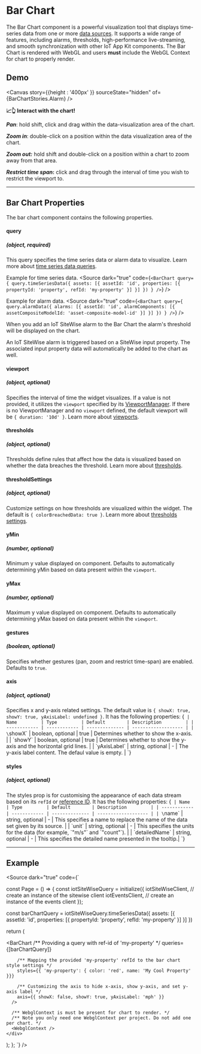 
<Meta of={BarChartStories} />

# Bar Chart

The Bar Chart component is a powerful visualization tool that displays time-series data from one or more [data sources](/iot-app-kit/?path=/docs/core-datasources--docs). It supports a wide range of features, including alarms, thresholds, high-performance live-streaming, and smooth synchronization with other IoT App Kit components.
The Bar Chart is rendered with WebGL and users **must** include the WebGL Context for chart to properly render.

## Demo

<Canvas  story={{height : '400px' }}  sourceState="hidden" of={BarChartStories.Alarm} />

**📈👆 Interact with the chart!**

**_Pan_**: hold shift, click and drag within the data-visualization area of the chart.

**_Zoom in_**: double-click on a position within the data visualization area of the chart.

**_Zoom out:_** hold shift and double-click on a position within a chart to zoom away from that area.

**_Restrict time span_:** click and drag through the interval of time you wish to restrict the viewport to.

---

## Bar Chart Properties

The bar chart component contains the following properties.

#### query
##### (object, required)
This query specifies the time series data or alarm data to visualize. Learn more about [time series data queries](/docs/core-time-series-data--docs).

Example for time series data.
<Source dark="true" code={`
<BarChart
  query={
    query.timeSeriesData({
      assets: [{
        assetId: 'id',
        properties: [{ propertyId: 'property', refId: 'my-property' }]
      }]
    })
 }
/>
`} />

Example for alarm data.
<Source dark="true" code={`
<BarChart
  query={
    query.alarmData({
      alarms: [{
        assetId: 'id',
        alarmComponents: [{ assetCompositeModelId: 'asset-composite-model-id' }]
      }]
    })
 }
/>
`} />

When you add an IoT SiteWise alarm to the Bar Chart the alarm's threshold will be displayed on the chart.

An IoT SiteWise alarm is triggered based on a SiteWise input property. The associated input property data will automatically be added to the chart as well.

#### viewport
##### (object, optional)

Specifies the interval of time the widget visualizes. If a value is not provided, it utilizes the `viewport` specified by its [ViewportManager](/iot-app-kit/?path=/docs/components-viewportmanager--docs). 
If there is no ViewportManager and no `viewport` defined, the default viewport will be `{ duration: '10d' }`. 
Learn more about [viewports](/docs/core-viewport--docs).

#### thresholds
##### (object, optional)

Thresholds define rules that affect how the data is visualized based on whether the data breaches the threshold. Learn more about [thresholds](/docs/core-thresholds--docs#thresholds).

#### thresholdSettings
##### (object, optional)

Customize settings on how thresholds are visualized within the widget. The default is `{ colorBreachedData: true }`. Learn more about [thresholds settings](/docs/core-thresholds--docs#thresholdsettings).

#### yMin
##### (number, optional)

Minimum y value displayed on component. Defaults to automatically determining yMin based on data present within the `viewport`.

#### yMax
##### (number, optional)

Maximum y value displayed on component. Defaults to automatically determining yMax based on data present within the `viewport`.

#### gestures
##### (boolean, optional)

Specifies whether gestures (pan, zoom and restrict time-span) are enabled. Defaults to `true`.

#### axis
##### (object, optional)

Specifies x and y-axis related settings. The default value is `{ showX: true, showY: true, yAxisLabel: undefined }`. 
It has the following properties:
<Markdown>
{`
| Name         | Type         | Default        | Description         |
| ------------ | ------------ | -------------- | ------------------- |
| \`showX\` | boolean, optional | true | Determines whether to show the x-axis. |
| \`showY\` | boolean, optional | true | Determines whether to show the y-axis and the horizontal grid lines. |
| \`yAxisLabel\` | string, optional | - | The y-axis label content. The defaul value is empty. |
`}
</Markdown>

#### styles
##### (object, optional)

The styles prop is for customising the appearance of each data stream based on its `refId` or [reference ID](/docs/core-styles--docs). 
It has the following properties:
<Markdown>
{`
| Name         | Type         | Default        | Description         |
| ------------ | ------------ | -------------- | ------------------- |
| \`name\` | string, optional | - | This specifies a name to replace the name of the data set given by its source. |
| \`unit\` | string, optional | - | This specifies the units for the data (for example, \`"m/s"\` and \`"count"\`). |
| \`detailedName\` | string, optional | - | This specifies the detailed name presented in the tooltip.|
`}
</Markdown>
  
---

## Example 

<Source dark="true" code={`


const Page = () => {
  const iotSiteWiseQuery = initialize({
    iotSiteWiseClient, // create an instance of the sitewise client
    iotEventsClient, // create an instance of the events client
  });

  const barChartQuery = iotSiteWiseQuery.timeSeriesData({ 
    assets: [{
      assetId: 'id', 
      properties: [{ propertyId: 'property', refId: 'my-property' }]
    }]
  })


  return (
    <div>
      <BarChart 
        /** Providing a query with ref-id of 'my-property' */
        queries={[barChartQuery]}  
        
        /** Mapping the provided 'my-property' refId to the bar chart style settings */
        styles={{ 'my-property': { color: 'red', name: 'My Cool Property' }}}

        /** Customizing the axis to hide x-axis, show y-axis, and set y-axis label */
        axis={{ showX: false, showY: true, yAxisLabel: 'mph' }}
      />

      /** WebglContext is must be present for chart to render. */
      /** Note you only need one WebglContext per project. Do not add one per chart. */
      <WebglContext />
    </div>
  );
};
`} />

